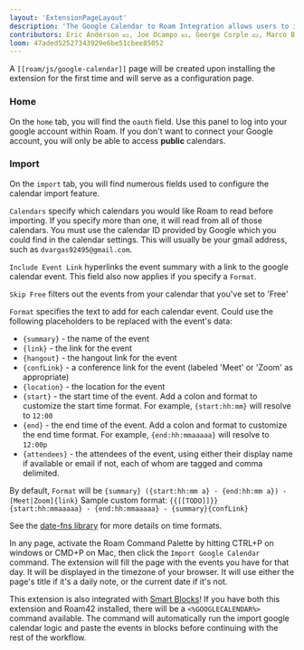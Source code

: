 ```yaml
---
layout: 'ExtensionPageLayout'
description: 'The Google Calendar to Roam Integration allows users to import the list of events on a given day into their daily notes page.'
contributors: Eric Anderson 💵, Joe Ocampo 💵, George Corple 💵, Marco Brambilla 💵, David Schulman 💵, Monty Kosma 💻
loom: 47aded52527343929e6be51cbee85052
---
```


A `[[roam/js/google-calendar]]` page will be created upon installing the extension for the first time and will serve as a configuration page. 

### Home

On the `home` tab, you will find the `oauth` field. Use this panel to log into your google account within Roam. If you don't want to connect your Google account, you will only be able to access **public** calendars.

### Import

On the `import` tab, you will find numerous fields used to configure the calendar import feature.

`Calendars` specify which calendars you would like Roam to read before importing. If you specify more than one, it will read from all of those calendars. You must use the calendar ID provided by Google which you could find in the calendar settings. This will usually be your gmail address, such as `dvargas92495@gmail.com`.

`Include Event Link` hyperlinks the event summary with a link to the google calendar event. This field also now applies if you specify a `Format`.

`Skip Free` filters out the events from your calendar that you've set to 'Free'

`Format` specifies the text to add for each calendar event. Could use the following placeholders to be replaced with the event's data:
- `{summary}` - the name of the event 
- `{link}` - the link for the event
- `{hangout}` - the hangout link for the event
- `{confLink}` - a conference link for the event (labeled 'Meet' or 'Zoom' as appropriate)
- `{location}` - the location for the event
- `{start}` - the start time of the event. Add a colon and format to customize the start time format. For example, `{start:hh:mm}` will resolve to `12:00`
- `{end}` - the end time of the event. Add a colon and format to customize the end time format. For example, `{end:hh:mmaaaaa}` will resolve to `12:00p`
- `{attendees}` - the attendees of the event, using either their display name if available or email if not, each of whom are tagged and comma delimited.

By default, `Format` will be `{summary} ({start:hh:mm a} - {end:hh:mm a}) - [Meet|Zoom]{link}`
Sample custom format: `{{[[TODO]]}} {start:hh:mmaaaaa} - {end:hh:mmaaaaa} - {summary}{confLink}`

See the [date-fns library](https://date-fns.org/v2.22.1/docs/format) for more details on time formats.

In any page, activate the Roam Command Palette by hitting CTRL+P on windows or CMD+P on Mac, then click the `Import Google Calendar` command. The extension will fill the page with the events you have for that day. It will be displayed in the timezone of your browser. It will use either the page's title if it's a daily note, or the current date if it's not.

This extension is also integrated with [Smart Blocks](https://roamresearch.com/#/app/roamhacker/page/GH0401tnt)! If you have both this extension and Roam42 installed, there will be a `<%GOOGLECALENDAR%>` command available. The command will automatically run the import google calendar logic and paste the events in blocks before continuing with the rest of the workflow.
